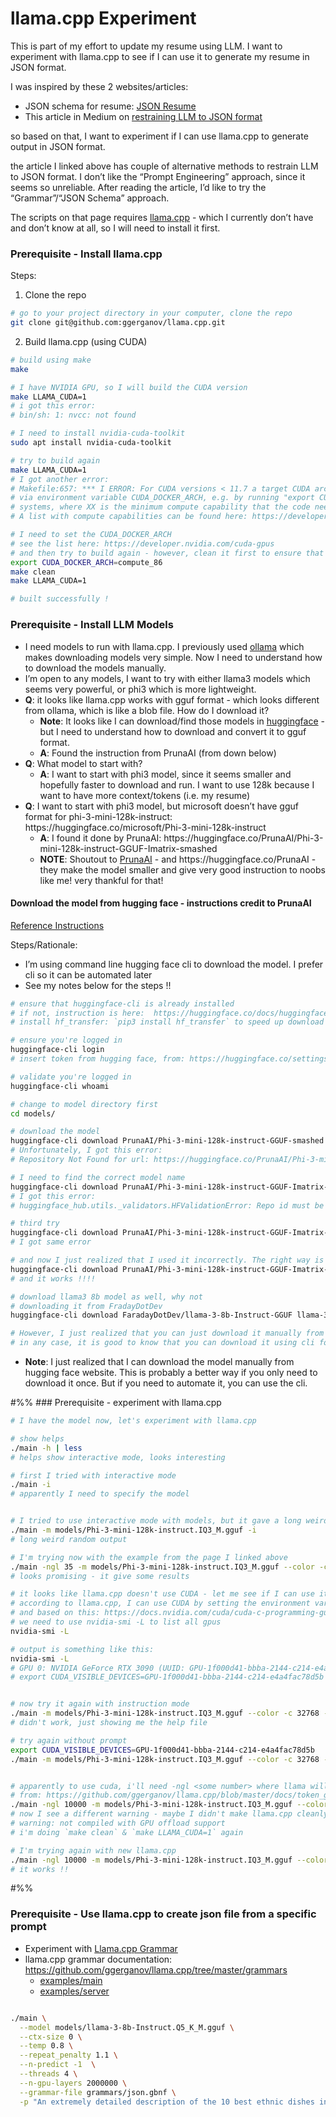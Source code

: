 # llama.cpp Experiment

This is part of my effort to update my resume using LLM. I want to experiment with llama.cpp to see if I can use it to generate my resume in JSON format.

I was inspired by these 2 websites/articles:

- JSON schema for resume: [JSON Resume](https://jsonresume.org/)
- This article in Medium on [restraining LLM to JSON format](https://mychen76.medium.com/practical-techniques-to-constraint-llm-output-in-json-format-e3e72396c670)

so based on that, I want to experiment if I can use llama.cpp to generate output in JSON format.

the article I linked above has couple of alternative methods to restrain LLM to JSON format. I don't like the "Prompt Engineering" approach, since it seems so unreliable. After reading the article, I'd like to try the "Grammar"/"JSON Schema" approach.

The scripts on that page requires [llama.cpp](https://github.com/ggerganov/llama.cpp) - which I currently don't have and don't know at all, so I will need to install it first.

### Prerequisite - Install llama.cpp

Steps:

1. Clone the repo
```bash
# go to your project directory in your computer, clone the repo
git clone git@github.com:ggerganov/llama.cpp.git
```

2. Build llama.cpp (using CUDA)
```bash
# build using make
make

# I have NVIDIA GPU, so I will build the CUDA version
make LLAMA_CUDA=1
# i got this error:
# bin/sh: 1: nvcc: not found

# I need to install nvidia-cuda-toolkit
sudo apt install nvidia-cuda-toolkit

# try to build again
make LLAMA_CUDA=1
# I got another error:
# Makefile:657: *** I ERROR: For CUDA versions < 11.7 a target CUDA architecture must be explicitly provided
# via environment variable CUDA_DOCKER_ARCH, e.g. by running "export CUDA_DOCKER_ARCH=compute_XX" on Unix-like
# systems, where XX is the minimum compute capability that the code needs to run on.
# A list with compute capabilities can be found here: https://developer.nvidia.com/cuda-gpus .  Stop.

# I need to set the CUDA_DOCKER_ARCH
# see the list here: https://developer.nvidia.com/cuda-gpus
# and then try to build again - however, clean it first to ensure that the build include CUDA
export CUDA_DOCKER_ARCH=compute_86
make clean
make LLAMA_CUDA=1

# built successfully !
```

<script src="https://asciinema.org/a/za37O363oYVDkbKwLWcGMB0sS.js" id="asciicast-656691" async="true"></script>

### Prerequisite - Install LLM Models


- I need models to run with llama.cpp. I previously used [ollama](https://ollama.org) which makes downloading models very simple. Now I need to understand how to download the models manually.
- I'm open to any models, I want to try with either llama3 models which seems very powerful, or phi3 which is more lightweight.
- **Q**: it looks like llama.cpp works with gguf format - which looks different from ollama, which is like a blob file. How do I download it?
    - **Note**: It  looks like I can download/find those models in [huggingface](https://huggingface.co/models) - but I need to understand how to download and convert it to gguf format.
    - **A**: Found the instruction from PrunaAI (from down below)
- **Q**: What model to start with?
    - **A**: I want to start with phi3 model, since it seems smaller and hopefully faster to download and run. I want to use 128k because I want to have more context/tokens (i.e. my resume)
- **Q**: I want to start with phi3 model, but microsoft doesn't have gguf format for phi-3-mini-128k-instruct: https://huggingface.co/microsoft/Phi-3-mini-128k-instruct
    - **A**: I found it done by PrunaAI: https://huggingface.co/PrunaAI/Phi-3-mini-128k-instruct-GGUF-Imatrix-smashed
    - **NOTE**: Shoutout to [PrunaAI](https://www.pruna.ai/) - and https://huggingface.co/PrunaAI  - they make the model smaller and give very good instruction to noobs like me! very thankful for that!

#### Download the model from hugging face - instructions credit to PrunaAI

[Reference Instructions](/extras/how-to-download-and-run-models-from-huggingface.html)

Steps/Rationale:

* I'm using command line hugging face cli to download the model. I prefer cli so it can be automated later
* See my notes below for the steps !!


```bash
# ensure that huggingface-cli is already installed
# if not, instruction is here:  https://huggingface.co/docs/huggingface_hub/en/guides/cli
# install hf_transfer: `pip3 install hf_transfer` to speed up download on fast internet connection

# ensure you're logged in
huggingface-cli login
# insert token from hugging face, from: https://huggingface.co/settings/token

# validate you're logged in
huggingface-cli whoami

# change to model directory first
cd models/

# download the model
huggingface-cli download PrunaAI/Phi-3-mini-128k-instruct-GGUF-smashed Phi-3-mini-128k-instruct.IQ3_M.gguf --local-dir . --local-dir-use-symlinks False
# Unfortunately, I got this error:
# Repository Not Found for url: https://huggingface.co/PrunaAI/Phi-3-mini-128k-instruct-GGUF-smashed/resolve/main/Phi-3-mini-128k-instruct.IQ3_M.gguf.

# I need to find the correct model name
huggingface-cli download PrunaAI/Phi-3-mini-128k-instruct-GGUF-Imatrix-smashed/blob/main/Phi-3-mini-128k-instruct.Q5_K_M.gguf  --local-dir . --local-dir-use-symlinks False
# I got this error:
# huggingface_hub.utils._validators.HFValidationError: Repo id must be in the form 'repo_name' or 'namespace/repo_name': 'PrunaAI/Phi-3-mini-128k-instruct-GGUF-Imatrix-smashed/blob/main/Phi-3-mini-128k-instruct.Q5_K_M.gguf'. Use `repo_type` argument if needed.

# third try
huggingface-cli download PrunaAI/Phi-3-mini-128k-instruct-GGUF-Imatrix-smashed/resolve/main/Phi-3-mini-128k-instruct.Q5_K_M.gguf  --local-dir . --local-dir-use-symlinks False
# I got same error

# and now I just realized that I used it incorrectly. The right way is probably this:
huggingface-cli download PrunaAI/Phi-3-mini-128k-instruct-GGUF-Imatrix-smashed Phi-3-mini-128k-instruct.IQ3_M.gguf --local-dir . --local-dir-use-symlinks False
# and it works !!!!

# download llama3 8b model as well, why not
# downloading it from FradayDotDev
huggingface-cli download FaradayDotDev/llama-3-8b-Instruct-GGUF llama-3-8b-Instruct.Q5_K_M.gguf  --local-dir . --local-dir-use-symlinks False

# However, I just realized that you can just download it manually from hugging face website :( ...
# in any case, it is good to know that you can download it using cli for automation purposes

```

- **Note**: I just realized that I can download the model manually from hugging face website. This is probably a better way if you only need to download it once. But if you need to automate it, you can use the cli.

#%%
### Prerequisite - experiment with llama.cpp

```bash
# I have the model now, let's experiment with llama.cpp

# show helps
./main -h | less
# helps show interactive mode, looks interesting

# first I tried with interactive mode
./main -i
# apparently I need to specify the model


# I tried to use interactive mode with models, but it gave a long weird output
./main -m models/Phi-3-mini-128k-instruct.IQ3_M.gguf -i
# long weird random output

# I'm trying now with the example from the page I linked above
./main -ngl 35 -m models/Phi-3-mini-128k-instruct.IQ3_M.gguf --color -c 32768 --temp 0.7 --repeat_penalty 1.1 -n -1 -p "<s>[INST] {prompt\} [/INST]"
# looks promising - it give some results

# it looks like llama.cpp doesn't use CUDA - let me see if I can use it
# according to llama.cpp, I can use CUDA by setting the environment variable CUDA_VISIBLE_DEVICES
# and based on this: https://docs.nvidia.com/cuda/cuda-c-programming-guide/index.html#env-vars - I can get the value from nvidia-smi
# we need to use nvidia-smi -L to list all gpus
nvidia-smi -L

# output is something like this:
nvidia-smi -L
# GPU 0: NVIDIA GeForce RTX 3090 (UUID: GPU-1f000d41-bbba-2144-c214-e4a4fac78d5b)
# export CUDA_VISIBLE_DEVICES=GPU-1f000d41-bbba-2144-c214-e4a4fac78d5b


# now try it again with instruction mode
./main -m models/Phi-3-mini-128k-instruct.IQ3_M.gguf --color -c 32768 --temp 0.7 --repeat_penalty 1.1 -n -1 --instruct "Who is the president of the US"
# didn't work, just showing me the help file

# try again without prompt
export CUDA_VISIBLE_DEVICES=GPU-1f000d41-bbba-2144-c214-e4a4fac78d5b
./main -m models/Phi-3-mini-128k-instruct.IQ3_M.gguf --color -c 32768 --temp 0.7 --repeat_penalty 1.1 -n -1 --instruct


# apparently to use cuda, i'll need -ngl <some number> where llama will try to offload as many as possible
# from: https://github.com/ggerganov/llama.cpp/blob/master/docs/token_generation_performance_tips.md
./main -ngl 10000 -m models/Phi-3-mini-128k-instruct.IQ3_M.gguf --color -c 32768 --temp 0.7 --repeat_penalty 1.1 -n -1 --instruct
# now I see a different warning - maybe I didn't make llama.cpp cleanly before
# warning: not compiled with GPU offload support
# i'm doing `make clean` & `make LLAMA_CUDA=1` again

# I'm trying again with new llama.cpp
./main -ngl 10000 -m models/Phi-3-mini-128k-instruct.IQ3_M.gguf --color -c 32768 --temp 0.7 --repeat_penalty 1.1 -n -1 --instruct
# it works !!

```
#%%

### Prerequisite - Use llama.cpp to create json file from a specific prompt

- Experiment with [Llama.cpp Grammar](https://github.com/ggerganov/llama.cpp?tab=readme-ov-file#constrained-output-with-grammars)
- llama.cpp grammar documentation: <https://github.com/ggerganov/llama.cpp/tree/master/grammars>
    - [examples/main](https://github.com/ggerganov/llama.cpp/tree/master/examples/main)
    - [examples/server](https://github.com/ggerganov/llama.cpp/tree/master/examples/server)

```bash

./main \
  --model models/llama-3-8b-Instruct.Q5_K_M.gguf \
  --ctx-size 0 \
  --temp 0.8 \
  --repeat_penalty 1.1 \
  --n-predict -1  \
  --threads 4 \
  --n-gpu-layers 2000000 \
  --grammar-file grammars/json.gbnf \
  -p "An extremely detailed description of the 10 best ethnic dishes in json format"




```
